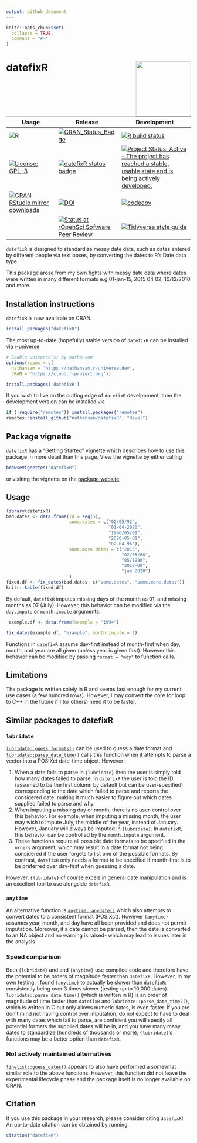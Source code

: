 ```yaml
---
output: github_document
---
```


<!-- README.md is generated from README.Rmd. Please edit that file -->

```r
knitr::opts_chunk$set(
  collapse = TRUE,
  comment = "#>"
)
```

# datefixR   <img src="man/figures/logo.png" align="right" width="150" />

<!-- badges: start -->

| Usage                                                                                                                                 | Release                                                                                                            | Development                                                                                                                                                                                            |
|---------------------------------------------------------------------------------------------------------------------------------------|--------------------------------------------------------------------------------------------------------------------|--------------------------------------------------------------------------------------------------------------------------------------------------------------------------------------------------------|
| ![R](https://img.shields.io/badge/r-%23276DC3.svg?style=for-the-badge&logo=r&logoColor=white)                      | [![CRAN_Status_Badge](https://www.r-pkg.org/badges/version/datefixR)](https://cran.r-project.org/package=datefixR) | [![R build status](https://github.com/nathansam/datefixR/workflows/CI/badge.svg)](https://github.com/nathansam/datefixR/actions)                                                              |
| [![License: GPL-3](https://img.shields.io/badge/License-GPL3-green.svg)](https://opensource.org/licenses/GPL-3.0)                                       | [![datefixR status badge](https://nathansam.r-universe.dev/badges/datefixR)](https://nathansam.r-universe.dev)     | [![Project Status: Active – The project has reached a stable, usable state and is being actively developed.](https://www.repostatus.org/badges/latest/active.svg)](https://www.repostatus.org/#active)                                                      |
| [![CRAN RStudio mirror downloads](https://cranlogs.r-pkg.org/badges/grand-total/datefixR?color=blue)](https://r-pkg.org/pkg/datefixR) | [![DOI](https://zenodo.org/badge/DOI/10.5281/zenodo.5655311.svg)](https://doi.org/10.5281/zenodo.5655311)          | [![codecov](https://codecov.io/gh/nathansam/datefixR/branch/main/graph/badge.svg?token=lb83myWBXt)](https://app.codecov.io/gh/nathansam/datefixR)|
| | [![Status at rOpenSci Software Peer Review](https://badges.ropensci.org/533_status.svg)](https://github.com/ropensci/software-review/issues/533) | [![Tidyverse style guide](https://img.shields.io/static/v1?label=Code%20Style&message=Tidyverse&color=1f1c30)](https://style.tidyverse.org) |
<!-- badges: end -->

`datefixR` is designed to standardize messy date data, such as dates
entered by different people via text boxes, by converting the dates to R's Date
data type.

This package arose from my own fights with messy date data where dates were
written in many different formats e.g 01-jan-15, 2015 04 02, 10/12/2010 and
more. 

## Installation instructions

`datefixR` is now available on CRAN.

```R
install.packages("datefixR")
```

The most up-to-date (hopefully) stable version of `datefixR` can be installed
via [r-universe](https://r-universe.dev/search/)

```R
# Enable universe(s) by nathansam
options(repos = c(
  nathansam = 'https://nathansam.r-universe.dev',
  CRAN = 'https://cloud.r-project.org'))

install.packages('datefixR')
```

If you wish to live on the cutting edge of `datefixR` development, then the
development version can be installed via

```R
if (!require("remotes")) install.packages("remotes")
remotes::install_github("nathansam/datefixR", "devel")
```

## Package vignette

`datefixR` has a "Getting Started" vignette which describes how to use this
package in more detail than this page. View the vignette by either calling 

```R
browseVignettes("datefixR")
```

or visiting the vignette on the
[package website](https://www.constantine-cooke.com/datefixR/articles/datefixR.html)

## Usage

```r
library(datefixR)
bad.dates <- data.frame(id = seq(5),
                        some.dates = c("02/05/92",
                                       "01-04-2020",
                                       "1996/05/01",
                                       "2020-05-01",
                                       "02-04-96"),
                        some.more.dates = c("2015",
                                            "02/05/00",
                                            "05/1990",
                                            "2012-08",
                                            "jan 2020")
                        )
fixed.df <- fix_dates(bad.dates, c("some.dates", "some.more.dates"))
knitr::kable(fixed.df)
```

By default, `datefixR` imputes missing days of the month as 01, and missing
months as 07 (July). However, this behavior can be modified via the `day.impute`
or `month.impute` arguments. 

```R
 example.df <- data.frame(example = "1994")

fix_dates(example.df, "example", month.impute = 1)
```

Functions in `datefixR` assume day-first instead of month-first when day, month,
and year are all given (unless year is given first). However this behavior can
be modified by passing `format = "mdy"` to function calls.  

## Limitations

The package is written solely in R and seems fast enough for my current use
cases (a few hundred rows). However, I may convert the core for loop to C++ in
the future if I (or others) need it to be faster. 

## Similar packages to datefixR

### `lubridate`

[`lubridate::guess_formats()`](https://lubridate.tidyverse.org/reference/guess_formats.html)
can be used to guess a date format and
[`lubridate::parse_date_time()`](https://lubridate.tidyverse.org/reference/parse_date_time.html)
calls this function when it attempts to parse a vector into a  POSIXct
date-time object. However: 

1.  When a date fails to parse in `{lubridate}` then the user is simply told how
  many dates failed to parse. In `datefixR` the user is told the ID (assumed
  to be the first column by default but can be user-specified) corresponding to
  the date which failed to parse and reports the considered date: making it much
  easier to figure out which dates supplied failed to parse and why. 
2.  When imputing a missing day or month, there is no user-control over this
  behavior. For example, when imputing a missing month, the user may wish to
  impute July,  the middle of the year, instead of January. However, January will
  always be imputed in `{lubridate}`. In `datefixR`, this behavior can be
  controlled by the `month.impute` argument.
3. These functions require all possible date formats to be specified in the
  `orders` argument, which may result in a date format not being considered if
  the user forgets to list one of the possible formats. By contrast,
  `datefixR` only needs a format to be specified if month-first is to be
  preferred over day-first when guessing a date.
  
However, `{lubridate}` of course excels in general date manipulation and is
an excellent tool to use alongside `datefixR`. 

### `anytime`

An alternative function is [`anytime::anydate()`](https://dirk.eddelbuettel.com/code/anytime.html)
which also attempts to convert dates to a consistent format (POSIXct). However
`{anytime}` assumes year, month, and day have all been provided and does not
permit imputation. Moreover, if a date cannot be parsed, then the date is
converted to an NA object and no warning is raised- which may lead to issues
later in the analysis.

### Speed comparison

Both `{lubridate}` and and `{anytime}` use compiled code and therefore have the
potential to be orders of magnitude faster than `datefixR`. However, in my own
testing, I found `{anytime}` to actually be slower than `datefixR`:
consistently being over 3 times slower (testing up to 10,000 dates).
`lubridate::parse_date_time()` (which is written in R) is an order of magnitude
of time faster than `datefixR` and `lubridate::parse_date_time2()`, which is
written in C but only allows numeric dates, is even faster. If you are don't mind
not having control over imputation, do not expect to have to deal with many
dates which fail to parse, are confident you will specify all potential formats
the supplied dates will be in, and you have many many dates to standardize
(hundreds of thousands or more), `{lubridate}`'s functions may be a better
option than `datefixR`. 

### Not actively maintained alternatives

[`linelist::guess_dates()`](https://www.repidemicsconsortium.org/linelist/reference/guess_dates.html)
appears to also have performed a somewhat similar role to the above functions.
However, this function did not leave the experimental lifecycle phase and the
package itself is no longer available on CRAN.   

## Citation

If you use this package in your research, please consider citing `datefixR`! 
An up-to-date citation can be obtained by running

```R
citation("datefixR")
```
